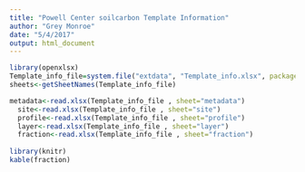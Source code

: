 ```yaml
---
title: "Powell Center soilcarbon Template Information"
author: "Grey Monroe"
date: "5/4/2017"
output: html_document
---
```



```r

library(openxlsx)
Template_info_file=system.file("extdata", "Template_info.xlsx", package = "soilcarbon")
sheets<-getSheetNames(Template_info_file)

metadata<-read.xlsx(Template_info_file , sheet="metadata")
  site<-read.xlsx(Template_info_file , sheet="site")
  profile<-read.xlsx(Template_info_file , sheet="profile")
  layer<-read.xlsx(Template_info_file , sheet="layer")
  fraction<-read.xlsx(Template_info_file , sheet="fraction")
  
library(knitr)
kable(fraction)
```
